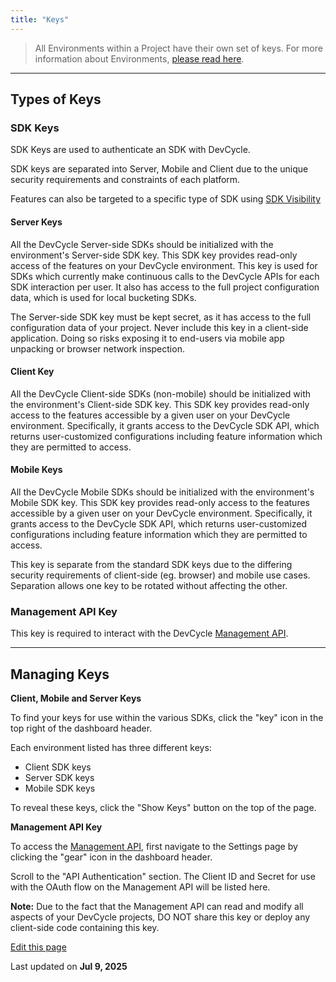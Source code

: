 ```yaml
---
title: "Keys"
---
```


> All Environments within a Project have their own set of keys. For more information about Environments, [please read here](/essentials/overview#environments).

***

## Types of Keys[​](#types-of-keys "Direct link to Types of Keys")

### SDK Keys[​](#sdk-keys "Direct link to SDK Keys")

SDK Keys are used to authenticate an SDK with DevCycle.

SDK keys are separated into Server, Mobile and Client due to the unique security requirements and constraints of each platform.

Features can also be targeted to a specific type of SDK using [SDK Visibility](/platform/security-and-guardrails/sdk-visibility)

#### Server Keys[​](#server-keys "Direct link to Server Keys")

All the DevCycle Server-side SDKs should be initialized with the environment's Server-side SDK key. This SDK key provides read-only access of the features on your DevCycle environment. This key is used for SDKs which currently make continuous calls to the DevCycle APIs for each SDK interaction per user. It also has access to the full project configuration data, which is used for local bucketing SDKs.

The Server-side SDK key must be kept secret, as it has access to the full configuration data of your project. Never include this key in a client-side application. Doing so risks exposing it to end-users via mobile app unpacking or browser network inspection.

#### Client Key[​](#client-key "Direct link to Client Key")

All the DevCycle Client-side SDKs (non-mobile) should be initialized with the environment's Client-side SDK key. This SDK key provides read-only access to the features accessible by a given user on your DevCycle environment. Specifically, it grants access to the DevCycle SDK API, which returns user-customized configurations including feature information which they are permitted to access.

#### Mobile Keys[​](#mobile-keys "Direct link to Mobile Keys")

All the DevCycle Mobile SDKs should be initialized with the environment's Mobile SDK key. This SDK key provides read-only access to the features accessible by a given user on your DevCycle environment. Specifically, it grants access to the DevCycle SDK API, which returns user-customized configurations including feature information which they are permitted to access.

This key is separate from the standard SDK keys due to the differing security requirements of client-side (eg. browser) and mobile use cases. Separation allows one key to be rotated without affecting the other.

### Management API Key[​](#management-api-key "Direct link to Management API Key")

This key is required to interact with the DevCycle [Management API](/management-api).

***

## Managing Keys[​](#managing-keys "Direct link to Managing Keys")

**Client, Mobile and Server Keys**

To find your keys for use within the various SDKs, click the "key" icon in the top right of the dashboard header.

Each environment listed has three different keys:

* Client SDK keys
* Server SDK keys
* Mobile SDK keys

To reveal these keys, click the "Show Keys" button on the top of the page.

**Management API Key**

To access the [Management API](/management-api/), first navigate to the Settings page by clicking the "gear" icon in the dashboard header.

Scroll to the "API Authentication" section. The Client ID and Secret for use with the OAuth flow on the Management API will be listed here.

**Note:** Due to the fact that the Management API can read and modify all aspects of your DevCycle projects, DO NOT share this key or deploy any client-side code containing this key.

[Edit this page](https://github.com/devcyclehq/devcycle-docs/edit/main/docs/platform/account-management/keys.md)

Last updated on **Jul 9, 2025**
